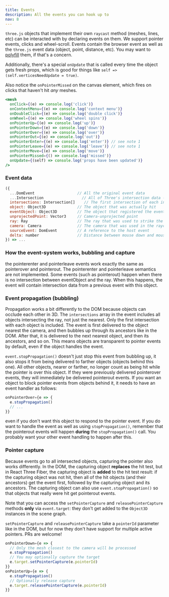 ```yaml
---
title: Events
description: All the events you can hook up to
nav: 8
---
```


`three.js` objects that implement their own `raycast` method (meshes, lines, etc) can be interacted with by declaring events on them. We support pointer events, clicks and wheel-scroll. Events contain the browser event as well as the `three.js` event data (object, point, distance, etc). You may want to [polyfill](https://github.com/jquery/PEP) them, if that's a concern.

Additionally, there's a special `onUpdate` that is called every time the object gets fresh props, which is good for things like `self => (self.verticesNeedUpdate = true)`.

Also notice the `onPointerMissed` on the canvas element, which fires on clicks that haven't hit _any_ meshes.

```jsx
<mesh
  onClick={(e) => console.log('click')}
  onContextMenu={(e) => console.log('context menu')}
  onDoubleClick={(e) => console.log('double click')}
  onWheel={(e) => console.log('wheel spins')}
  onPointerUp={(e) => console.log('up')}
  onPointerDown={(e) => console.log('down')}
  onPointerOver={(e) => console.log('over')}
  onPointerOut={(e) => console.log('out')}
  onPointerEnter={(e) => console.log('enter')} // see note 1
  onPointerLeave={(e) => console.log('leave')} // see note 1
  onPointerMove={(e) => console.log('move')}
  onPointerMissed={() => console.log('missed')}
  onUpdate={(self) => console.log('props have been updated')}
/>
```

### Event data

```jsx
({
  ...DomEvent                   // All the original event data
  ...Intersection                 // All of Three's intersection data - see note 2
  intersections: Intersection[]    // The first intersection of each intersected object
  object: Object3D              // The object that was actually hit
  eventObject: Object3D         // The object that registered the event
  unprojectedPoint: Vector3     // Camera-unprojected point
  ray: Ray                      // The ray that was used to strike the object
  camera: Camera                // The camera that was used in the raycaster
  sourceEvent: DomEvent         // A reference to the host event
  delta: number                 // Distance between mouse down and mouse up event in pixels
}) => ...
```

### How the event-system works, bubbling and capture

<Hint>
  the <InlineCode>pointerenter</InlineCode> and <InlineCode>pointerleave</InlineCode> events work exactly the same as
  pointerover and pointerout. The
  <InlineCode>pointerenter</InlineCode> and <InlineCode>pointerleave</InlineCode> semantics are not implemented.
</Hint>

<Hint>
  Some events (such as pointerout) happen when there is no intersection between
  <InlineCode>eventObject</InlineCode> and the ray. When this happens, the event will contain intersection data from a previous
  event with this object.
</Hint>

### Event propagation (bubbling)

Propagation works a bit differently to the DOM because objects can occlude each other in 3D. The `intersections` array in the event includes all objects intersecting the ray, not just the nearest. Only the first intersection with each object is included.
The event is first delivered to the object nearest the camera, and then bubbles up through its ancestors like in the DOM. After that, it is delivered to the next nearest object, and then its ancestors, and so on. This means objects are transparent to pointer events by default, even if the object handles the event.

`event.stopPropagation()` doesn't just stop this event from bubbling up, it also stops it from being delivered to farther objects (objects behind this one). All other objects, nearer or farther, no longer count as being hit while the pointer is over this object. If they were previously delivered pointerover events, they will immediately be delivered pointerout events. If you want an object to block pointer events from objects behind it, it needs to have an event handler as follows:

```jsx
onPointerOver={e => {
  e.stopPropagation()
  // ...
}}
```

even if you don't want this object to respond to the pointer event. If you do want to handle the event as well as using `stopPropagation()`, remember that the pointerout events will happen **during** the `stopPropagation()` call. You probably want your other event handling to happen after this.

### Pointer capture

Because events go to all intersected objects, capturing the pointer also works differently. In the DOM, the capturing object **replaces** the hit test, but in React Three Fiber, the capturing object is **added** to the hit test result: if the capturing object was not hit, then all of the hit objects (and their ancestors) get the event first, followed by the capturing object and its ancestors. The capturing object can also use `event.stopPropagation()` so that objects that really were hit get pointerout events.

Note that you can access the `setPointerCapture` and `releasePointerCapture` methods **only** via `event.target`: they don't get added to the `Object3D` instances in the scene graph.

`setPointerCapture` and `releasePointerCapture` take a `pointerId` parameter like in the DOM, but for now they don't have support for multiple active pointers. PRs are welcome!

```jsx
onPointerDown={e => {
  // Only the mesh closest to the camera will be processed
  e.stopPropagation()
  // You may optionally capture the target
  e.target.setPointerCapture(e.pointerId)
}}
onPointerUp={e => {
  e.stopPropagation()
  // Optionally release capture
  e.target.releasePointerCapture(e.pointerId)
}}
```
